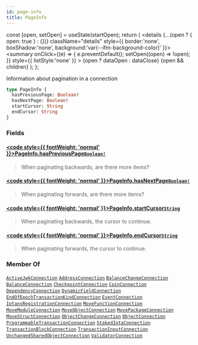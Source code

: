 ```yaml
---
id: page-info
title: PageInfo
---
```









  const [open, setOpen] = useState(startOpen);
  return (
    <details {...(open ? { open: true } : {})} className="details" style={{ border:'none', boxShadow:'none', background:'var(--ifm-background-color)' }}>
      <summary
        onClick={(e) => {
          e.preventDefault();
          setOpen((open) => !open);
        }}
        style={{ listStyle:'none' }}
      >
      {open ? dataOpen : dataClose}
      </summary>
      {open && children}
    </details>
  );
};








Information about pagination in a connection


```graphql
type PageInfo {
  hasPreviousPage: Boolean!
  hasNextPage: Boolean!
  startCursor: String
  endCursor: String
}
```




### Fields

#### [<code style={{ fontWeight: 'normal' }}>PageInfo.<b>hasPreviousPage</b></code>](#)<Bullet />[`Boolean!`](/references/iota-api/iota-graphql/reference/types/scalars/boolean) <Badge class="badge badge--secondary" text="non-null"/> <Badge class="badge badge--secondary" text="scalar"/> 
> 
> 
> When paginating backwards, are there more items?
> 

#### [<code style={{ fontWeight: 'normal' }}>PageInfo.<b>hasNextPage</b></code>](#)<Bullet />[`Boolean!`](/references/iota-api/iota-graphql/reference/types/scalars/boolean) <Badge class="badge badge--secondary" text="non-null"/> <Badge class="badge badge--secondary" text="scalar"/> 
> 
> 
> When paginating forwards, are there more items?
> 

#### [<code style={{ fontWeight: 'normal' }}>PageInfo.<b>startCursor</b></code>](#)<Bullet />[`String`](/references/iota-api/iota-graphql/reference/types/scalars/string) <Badge class="badge badge--secondary" text="scalar"/> 
> 
> 
> When paginating backwards, the cursor to continue.
> 

#### [<code style={{ fontWeight: 'normal' }}>PageInfo.<b>endCursor</b></code>](#)<Bullet />[`String`](/references/iota-api/iota-graphql/reference/types/scalars/string) <Badge class="badge badge--secondary" text="scalar"/> 
> 
> 
> When paginating forwards, the cursor to continue.
> 





### Member Of

[`ActiveJwkConnection`](/references/iota-api/iota-graphql/reference/types/objects/active-jwk-connection)  <Badge class="badge badge--secondary" text="object"/><Bullet />[`AddressConnection`](/references/iota-api/iota-graphql/reference/types/objects/address-connection)  <Badge class="badge badge--secondary" text="object"/><Bullet />[`BalanceChangeConnection`](/references/iota-api/iota-graphql/reference/types/objects/balance-change-connection)  <Badge class="badge badge--secondary" text="object"/><Bullet />[`BalanceConnection`](/references/iota-api/iota-graphql/reference/types/objects/balance-connection)  <Badge class="badge badge--secondary" text="object"/><Bullet />[`CheckpointConnection`](/references/iota-api/iota-graphql/reference/types/objects/checkpoint-connection)  <Badge class="badge badge--secondary" text="object"/><Bullet />[`CoinConnection`](/references/iota-api/iota-graphql/reference/types/objects/coin-connection)  <Badge class="badge badge--secondary" text="object"/><Bullet />[`DependencyConnection`](/references/iota-api/iota-graphql/reference/types/objects/dependency-connection)  <Badge class="badge badge--secondary" text="object"/><Bullet />[`DynamicFieldConnection`](/references/iota-api/iota-graphql/reference/types/objects/dynamic-field-connection)  <Badge class="badge badge--secondary" text="object"/><Bullet />[`EndOfEpochTransactionKindConnection`](/references/iota-api/iota-graphql/reference/types/objects/end-of-epoch-transaction-kind-connection)  <Badge class="badge badge--secondary" text="object"/><Bullet />[`EventConnection`](/references/iota-api/iota-graphql/reference/types/objects/event-connection)  <Badge class="badge badge--secondary" text="object"/><Bullet />[`IotansRegistrationConnection`](/references/iota-api/iota-graphql/reference/types/objects/iotans-registration-connection)  <Badge class="badge badge--secondary" text="object"/><Bullet />[`MoveFunctionConnection`](/references/iota-api/iota-graphql/reference/types/objects/move-function-connection)  <Badge class="badge badge--secondary" text="object"/><Bullet />[`MoveModuleConnection`](/references/iota-api/iota-graphql/reference/types/objects/move-module-connection)  <Badge class="badge badge--secondary" text="object"/><Bullet />[`MoveObjectConnection`](/references/iota-api/iota-graphql/reference/types/objects/move-object-connection)  <Badge class="badge badge--secondary" text="object"/><Bullet />[`MovePackageConnection`](/references/iota-api/iota-graphql/reference/types/objects/move-package-connection)  <Badge class="badge badge--secondary" text="object"/><Bullet />[`MoveStructConnection`](/references/iota-api/iota-graphql/reference/types/objects/move-struct-connection)  <Badge class="badge badge--secondary" text="object"/><Bullet />[`ObjectChangeConnection`](/references/iota-api/iota-graphql/reference/types/objects/object-change-connection)  <Badge class="badge badge--secondary" text="object"/><Bullet />[`ObjectConnection`](/references/iota-api/iota-graphql/reference/types/objects/object-connection)  <Badge class="badge badge--secondary" text="object"/><Bullet />[`ProgrammableTransactionConnection`](/references/iota-api/iota-graphql/reference/types/objects/programmable-transaction-connection)  <Badge class="badge badge--secondary" text="object"/><Bullet />[`StakedIotaConnection`](/references/iota-api/iota-graphql/reference/types/objects/staked-iota-connection)  <Badge class="badge badge--secondary" text="object"/><Bullet />[`TransactionBlockConnection`](/references/iota-api/iota-graphql/reference/types/objects/transaction-block-connection)  <Badge class="badge badge--secondary" text="object"/><Bullet />[`TransactionInputConnection`](/references/iota-api/iota-graphql/reference/types/objects/transaction-input-connection)  <Badge class="badge badge--secondary" text="object"/><Bullet />[`UnchangedSharedObjectConnection`](/references/iota-api/iota-graphql/reference/types/objects/unchanged-shared-object-connection)  <Badge class="badge badge--secondary" text="object"/><Bullet />[`ValidatorConnection`](/references/iota-api/iota-graphql/reference/types/objects/validator-connection)  <Badge class="badge badge--secondary" text="object"/>

